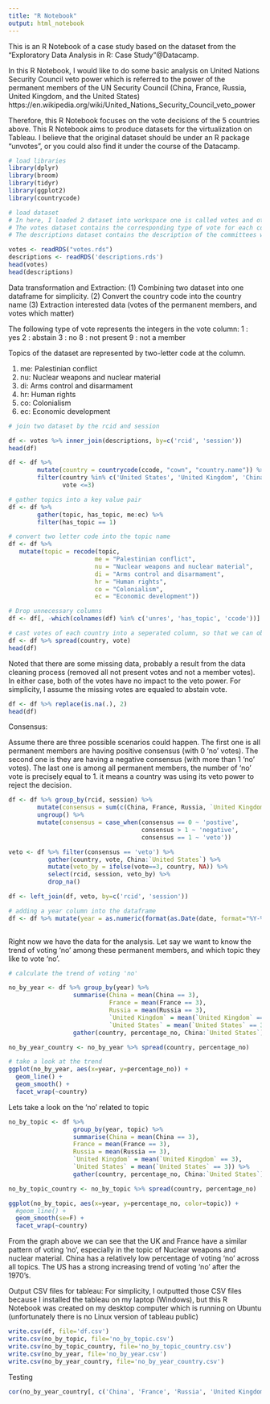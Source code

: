 ```yaml
---
title: "R Notebook"
output: html_notebook
---
```


This is an R Notebook of a case study based on the dataset from the "Exploratory Data Analysis in R: Case Study"@Datacamp.

In this R Notebook, I would like to do some basic analysis on United Nations Security Council veto power which is referred to the power of the permanent members of the UN Security Council (China, France, Russia, United Kingdom, and the United States)
https://en.wikipedia.org/wiki/United_Nations_Security_Council_veto_power

Therefore, this R Notebook focuses on the vote decisions of the 5 countries above. This R Notebook aims to produce datasets for the virtualization on Tableau. I believe that the original dataset should be under an R package "unvotes", or you could also find it under the course of the Datacamp.


```r
# load libraries
library(dplyr)
library(broom)
library(tidyr)
library(ggplot2)
library(countrycode)
```
```r
# load dataset
# In here, I loaded 2 dataset into workspace one is called votes and other is called descriptions.
# The votes dataset contains the corresponding type of vote for each country with given agenda id and session.
# The descriptions dataset contains the description of the committees with given agenda id and session

votes <- readRDS("votes.rds")
descriptions <- readRDS('descriptions.rds')
head(votes)
head(descriptions)
```

Data transformation and Extraction:
(1) Combining two dataset into one dataframe for simplicity.
(2) Convert the country code into the country name
(3) Extraction interested data (votes of the permanent members, and votes which matter)

The following type of vote represents the integers in the vote column:
1 : yes
2 : abstain
3 : no
8 : not present
9 : not a member

Topics of the dataset are represented by two-letter code at the column.

1. me: Palestinian conflict
2. nu: Nuclear weapons and nuclear material
3. di: Arms control and disarmament
4. hr: Human rights
5. co: Colonialism
6. ec: Economic development



```r
# join two dataset by the rcid and session

df <- votes %>% inner_join(descriptions, by=c('rcid', 'session'))
head(df)
```

```r
df <- df %>% 
        mutate(country = countrycode(ccode, "cown", "country.name")) %>%
        filter(country %in% c('United States', 'United Kingdom', 'China', 'Russia', 'France'), 
               vote <=3)

# gather topics into a key value pair 
df <- df %>% 
        gather(topic, has_topic, me:ec) %>% 
        filter(has_topic == 1)
```


```r
# convert two letter code into the topic name
df <- df %>%
   mutate(topic = recode(topic,
                        me = "Palestinian conflict",
                        nu = "Nuclear weapons and nuclear material",
                        di = "Arms control and disarmament",
                        hr = "Human rights",
                        co = "Colonialism",
                        ec = "Economic development"))

```


```r
# Drop unnecessary columns
df <- df[, -which(colnames(df) %in% c('unres', 'has_topic', 'ccode'))]
```


```r
# cast votes of each country into a seperated column, so that we can observe which country has performed the veto power
df <- df %>% spread(country, vote)
head(df)
```

Noted that there are some missing data, probably a result from the data cleaning process (removed all not present votes and not a member votes). In either case, both of the votes have no impact to the veto power. For simplicity, I assume the missing votes are equaled to abstain vote.

```r
df <- df %>% replace(is.na(.), 2)
head(df)
```

Consensus:

Assume there are three possible scenarios could happen. The first one is all permanent members are having positive consensus (with 0 'no' votes). The second one is they are having a negative consensus (with more than 1 'no' votes). The last one is among all permanent members, the number of 'no' vote is precisely equal to 1. it means a country was using its veto power to reject the decision.


```r
df <- df %>% group_by(rcid, session) %>%
        mutate(consensus = sum(c(China, France, Russia, `United Kingdom`, `United States`) == 3)) %>%
        ungroup() %>%
        mutate(consensus = case_when(consensus == 0 ~ 'postive',
                                     consensus > 1 ~ 'negative',
                                     consensus == 1 ~ 'veto'))
```
```r

veto <- df %>% filter(consensus == 'veto') %>% 
           gather(country, vote, China:`United States`) %>%
           mutate(veto_by = ifelse(vote==3, country, NA)) %>%
           select(rcid, session, veto_by) %>%
           drop_na()

df <- left_join(df, veto, by=c('rcid', 'session'))

# adding a year column into the dataframe
df <- df %>% mutate(year = as.numeric(format(as.Date(date, format="%Y-%m-%d"), "%Y")))
 
```

Right now we have the data for the analysis. 
Let say we want to know the trend of voting 'no' among these permanent members, and which topic they like to vote 'no'.

```r
# calculate the trend of voting 'no'

no_by_year <- df %>% group_by(year) %>%
                  summarise(China = mean(China == 3),
                            France = mean(France == 3),
                            Russia = mean(Russia == 3),
                            `United Kingdom` = mean(`United Kingdom` == 3),
                            `United States` = mean(`United States` == 3)) %>%
                  gather(country, percentage_no, China:`United States`)

no_by_year_country <- no_by_year %>% spread(country, percentage_no)

# take a look at the trend
ggplot(no_by_year, aes(x=year, y=percentage_no)) + 
  geom_line() + 
  geom_smooth() +
  facet_wrap(~country)

```

Lets take a look on the 'no' related to topic
```r

no_by_topic <- df %>% 
                  group_by(year, topic) %>%
                  summarise(China = mean(China == 3),
                  France = mean(France == 3),
                  Russia = mean(Russia == 3),
                  `United Kingdom` = mean(`United Kingdom` == 3),
                  `United States` = mean(`United States` == 3)) %>%
                  gather(country, percentage_no, China:`United States`)

no_by_topic_country <- no_by_topic %>% spread(country, percentage_no)

ggplot(no_by_topic, aes(x=year, y=percentage_no, color=topic)) + 
  #geom_line() + 
  geom_smooth(se=F) +
  facet_wrap(~country)

```

From the graph above we can see that the UK and France have a similar pattern of voting 'no', especially in the topic of Nuclear weapons and nuclear material. 
China has a relatively low percentage of voting 'no' across all topics.
The US has a strong increasing trend of voting 'no' after the 1970's.

Output CSV files for tableau:
For simplicity, I outputted those CSV files because I installed the tableau on my laptop (Windows), but this R Notebook was created on my desktop computer which is running on Ubuntu (unfortunately there is no Linux version of tableau public)

```r
write.csv(df, file='df.csv')
write.csv(no_by_topic, file='no_by_topic.csv')
write.csv(no_by_topic_country, file='no_by_topic_country.csv')
write.csv(no_by_year, file='no_by_year.csv')
write.csv(no_by_year_country, file='no_by_year_country.csv')
```

Testing
```r
cor(no_by_year_country[, c('China', 'France', 'Russia', 'United Kingdom', 'United States')])

```







